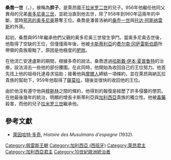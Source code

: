 {{noteTA
|1=zh-hans:莱昂;zh-hant:萊昂;zh-tw:雷昂;
|2=zh-hans:卡斯蒂利亚;zh-hant:卡斯蒂利亞;zh-tw:卡斯提爾;
}}
{{Infobox royalty
| type         = monarch
| name         = 桑喬一世 
| image        = Sancho1 tumboa.jpg
| imgw         = 200px
| caption      = 一個來自[[聖地亞哥-德孔波斯特拉大教堂|聖地亞哥-德孔波斯特拉大教堂]]內部''Tumbo A''小型的桑喬畫像。
| succession   = [[萊昂王國|萊昂]][[莱昂君主列表|國王]]
| reign        = 956年–958年
| coronation   =
| predecessor  = [[奥多尼奥三世_(莱昂)|奥多尼奥三世]]
| successor    = [[奥多尼奥四世_(莱昂)|奥多尼奥四世]]
| succession1  = [[萊昂王國|萊昂]][[莱昂君主列表|國王]]（第二次）
| reign1       = 960年–966年
| coronation1  =
| predecessor1 = [[奥多尼奥四世_(莱昂)|奥多尼奥四世]]
| successor1   = [[拉米罗三世_(莱昂)|拉米罗三世]]
| spouse       = [[泰麗莎·安蘇雷斯|泰麗莎·安蘇雷斯]]
| issue        = [[拉米罗三世_(莱昂)|拉米罗三世]]<br />烏拉卡
| issue-link   = 
| issue-pipe   = 
| full name    = 
| house        = [[佩雷斯王朝|佩雷斯王朝]]
| house-type   = 王室
| father       = 雷昂的[[拉米罗二世_(莱昂)|拉米罗二世]]
| mother       = 潘普洛納的[[烏拉卡·桑切斯_(潘普洛納)|烏拉卡·桑切斯]]
| birth_date   = 約935年
| birth_place  =
| death_date   = 約966年
| death_place  = 
| burial_place = [[聖伊西多羅聖殿|聖伊西多羅聖殿]]
| religion     = [[天主教會|羅馬天主教]]
|}}

'''桑喬一世'''（{{lang-es|'''Sancho I'''}}，{{bd|||966年||catIdx=SS}}），被稱為'''胖子'''，是萊昂國王[[拉米罗二世_(莱昂)|拉米罗二世]]的兒子。956年他繼任他同父異母的兄弟[[奥多尼奥三世_(莱昂)|奥多尼奥三世]]，並統治直到他去世，除了958年到960年這兩年的中斷，當時[[奥多尼奥四世_(莱昂)|邪恶的奥多尼奥]]篡奪王位。桑喬是潘普洛納的[[桑喬一世_(潘普洛纳)|桑乔一世]]與[[托达_(潘普洛纳)|托达·阿斯纳雷斯]]的外孫。

起初，桑喬與951年繼承他們父親的奥多尼奥三世發生爭鬥。當奥多尼奥去世後，他取得了空缺的王位，但僅僅兩年後，他被[[卡斯蒂利亞王國|卡斯蒂利亞]]的[[费尔南·冈萨雷斯_(卡斯蒂利亚)|费尔南·冈萨雷斯伯爵]]所帶領的貴族廢黜了，原因是他極度的[[肥胖症|肥胖]]。

在他流亡安達盧斯的期間，根據多奇的說法，桑喬透過[[哈斯戴·伊本·夏普鲁特|哈斯戴·伊本·夏普鲁特]]的治療，設法消去一些他的部份腰圍。在此同時，他開始為收回自己的王位努力。他首先找上他的祖母托達尋求協助；接著他與[[摩爾人|摩爾人]]締結一項條約，並在萊昂與納瓦拉貴族的幫助下，959年他取得了[[薩莫拉_(西班牙)|薩莫拉]]，隨後並很快的收回他的王位。

由於他沒有遵守他與[[穆斯林|穆斯林]]之間的條約，他得到的報復是經歷了許多侵襲的懲罰。在他最後幾年的統治，明顯的增長卡斯蒂利亞與[[加利西亞_(西班牙)|加利西亞]]貴族的獨立性。他被[[毒物|毒藥]]殺害，而他的兒子[[拉米罗三世_(莱昂)|拉米罗三世]]繼承他。

== 參考文獻 ==
{{commonscat|Sancho I of León}}
* [[Reinhart_Dozy|萊因哈特·多奇]], ''Histoire des Musulmans d'espagne'' (1932).

{{s-start}}
{{s-hou|[[佩雷斯王朝|佩雷斯王朝]]|約|935年|約|966年}}
{{s-reg}}
{{s-bef|before=[[奥多尼奥三世_(莱昂)|奥多尼奥三世]]}}
{{s-ttl|title=[[莱昂君主列表|莱昂國王]]|years=956年–958年}}
{{s-aft|after=[[奥多尼奥四世_(莱昂)|奥多尼奥四世]]}}
{{s-bef|before=[[奥多尼奥四世_(莱昂)|奥多尼奥四世]]}}
{{s-ttl|title=[[莱昂君主列表|莱昂國王]]|years=960年–966年}}
{{s-aft|after=[[拉米罗三世_(莱昂)|拉米罗三世]]}}
{{end}}

{{雷昂君主}}
{{Authority control}}
[[Category:佩雷斯王朝|Category:佩雷斯王朝]]
[[Category:加利西亞_(西班牙)|Category:加利西亞 (西班牙)]]
[[Category:萊昂君主|Category:萊昂君主]]
[[Category:加利西亞君主|Category:加利西亞君主]]
[[Category:10世紀歐洲統治者|Category:10世紀歐洲統治者]]